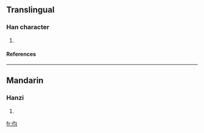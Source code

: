 ==Translingual==
===Han character===
{{Han char|rn=9|rad=人|as=04|sn=6|four=|canj=人心戈一 (OPIM), 人心一一 (OPMM)}}
# {{defn|Han}}
====References====
{{Han ref|kx=0096.121|hdz=10124.160|uh=4F28|ud=20264}}
----
==Mandarin==
===Hanzi===
{{cmn-hanzi|pin=[[wèi]] ([[wei4]]), [[xùn]] ([[xun4]])|wg=wei<sup>4</sup>, hsün<sup>4</sup>}}
# {{defn|Mandarin}}




[[fr:伨]]